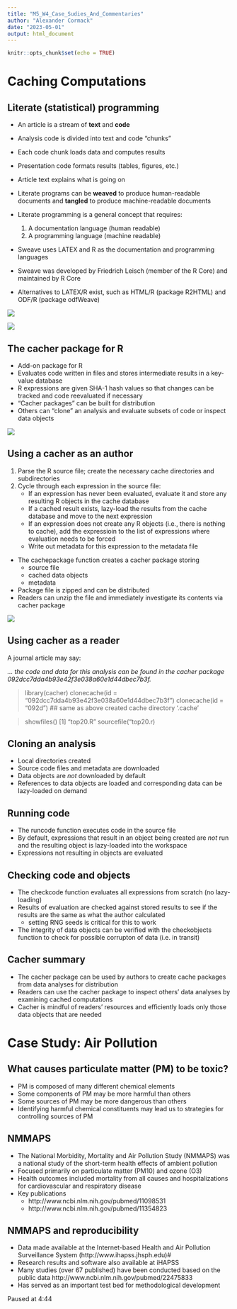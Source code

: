 ```yaml
---
title: "M5_W4_Case_Sudies_And_Commentaries"
author: "Alexander Cormack"
date: "2023-05-01"
output: html_document
---
```


```r
knitr::opts_chunk$set(echo = TRUE)
```

# Caching Computations

## Literate (statistical) programming

* An article is a stream of **text** and **code**
* Analysis code is divided into text and code "chunks"
* Each code chunk loads data and computes results
* Presentation code formats results (tables, figures, etc.)
* Article text explains what is going on
* Literate programs can be **weaved** to produce human-readable documents and **tangled** to produce machine-readable documents

* Literate programming is a general concept that requires:
    1. A documentation language (human readable)
    2. A programming language (machine readable)
* Sweave uses LATEX and R as the documentation and programming languages
* Sweave was developed by Friedrich Leisch (member of the R Core) and maintained by R Core
* Alternatives to LATEX/R exist, such as HTML/R (package R2HTML) and ODF/R (package odfWeave)



![](./support/Research_pipeline.png)


![](./support/Caching_computations.png)


## The cacher package for R

* Add-on package for R
* Evaluates code written in files and stores intermediate results in a key-value database
* R expressions are given SHA-1 hash values so that changes can be tracked and code reevaluated if necessary
* "Cacher packages" can be built for distribution
* Others can "clone" an analysis and evaluate subsets of code or inspect data objects


![](./support/Conceptual_model.png)

## Using a cacher as an author

1. Parse the R source file; create the necessary cache directories and subdirectories
2. Cycle through each expression in the source file:
    * If an expression has never been evaluated, evaluate it and store any resulting R objects in the cache database
    * If a cached result exists, lazy-load the results from the cache database and move to the next expression
    * If an expression does not create any R objects (i.e., there is nothing to cache), add the expressioin to the list of expressions where evaluation needs to be forced
    * Write out metadata for this expression to the metadata file

* The cachepackage function creates a cacher package storing
    * source file
    * cached data objects
    * metadata
* Package file is zipped and can be distributed
* Readers can unzip the file and immediately investigate its contents via cacher package

![](./support/Example_simple_analysis.png)


## Using cacher as a reader

A journal article may say:

*... the code and data for this analysis can be found in the cacher package 092dcc7dda4b93e42f3e038a60e1d44dbec7b3f.*

> library(cacher)
> clonecache(id = "092dcc7dda4b93e42f3e038a60e1d44dbec7b3f")
> clonecache(id = "092d")  ## same as above
created cache directory '.cache'

> showfiles()
[1] "top20.R"
> sourcefile("top20.r)


## Cloning an analysis

* Local directories created
* Source code files and metadata are downloaded
* Data objects are *not* downloaded by default
* References to data objects are loaded and corresponding data can be lazy-loaded on demand


## Running code

* The runcode function executes code in the source file
* By default, expressions that result in an object being created are *not* run and the resulting object is lazy-loaded into the workspace
* Expressions not resulting in objects are evaluated


## Checking code and objects

* The checkcode function evaluates all expressions from scratch (no lazy-loading)
* Results of evaluation are checked against stored results to see if the results are the same as what the author calculated
    * setting RNG seeds is critical for this to work
* The integrity of data objects can be verified with the checkobjects function to check for possible corrupton of data (i.e. in transit)


## Cacher summary

* The cacher package can be used by authors to create cache packages from data analyses for distribution
* Readers can use the cacher package to inspect others' data analyses by examining cached computations
* Cacher is mindful of readers' resources and efficiently loads only those data objects that are needed


# Case Study: Air Pollution

## What causes particulate matter (PM) to be toxic?

* PM is composed of many different chemical elements
* Some components of PM may be more harmful than others
* Some sources of PM may be more dangerous than others
* Identifying harmful chemical constituents may lead us to strategies for controlling sources of PM


## NMMAPS

* The National Morbidity, Mortality and Air Pollution Study (NMMAPS) was a national study of the short-term health effects of ambient pollution
* Focused primarily on particulate matter (PM10) and ozone (O3)
* Health outcomes included mortality from all causes and hospitalizations for cardiovascular and respiratory disease
* Key publications
    * http://www.ncbi.nlm.nih.gov/pubmed/11098531
    * http://www.ncbi.nlm.nih.gov/pubmed/11354823

## NMMAPS and reproducibility

* Data made available at the Internet-based Health and Air Pollution Surveillance System (http://www.ihapss.jhsph.edu)#
* Research results and software also available at iHAPSS
* Many studies (over 67 published) have been conducted based on the public data http://www.ncbi.nlm.nih.gov/pubmed/22475833
* Has served as an important test bed for methodological development

Paused at 4:44




































